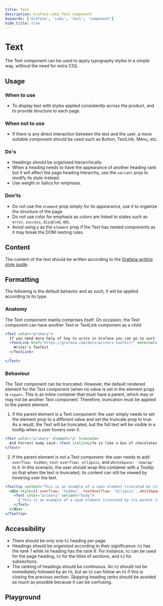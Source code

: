 ```yaml
---
title: Text
description: Grafana Labs Text component
keywords: ['Grafana', 'Labs', 'text', 'component']
hide_title: true
---
```


# Text <Badge text='ready' color='green'></Badge> <StorybookLink path='/story/general-text--basic'/>

The Text component can be used to apply typography styles in a simple way, without the need for extra CSS.

## Usage

### When to use

- To display text with styles applied consistently across the product, and to provide structure to each page.

### When not to use

- If there is any direct interaction between the text and the user, a more suitable component should be used such as Button, TextLink, Menu, etc.

### Do's

- Headings should be organized hierarchically.
- When a heading needs to have the appearance of another heading rank but it will affect the page heading hierarchy, use the `variant` prop to modify its style instead.
- Use weight or italics for emphasis.

### Don’ts

- Do not use the `element` prop simply for its appearance, use it to organize the structure of the page.
- Do not use color for emphasis as colors are linked to states such as `error`, `success`, `disabled`, etc.
- Avoid using `p` as the `element` prop if the Text has nested components as it may break the DOM nesting rules.

## Content

The content of the text should be written according to the [Grafana writing style guide](https://grafana.com/docs/writers-toolkit/write/style-guide/).

## Formatting

The following is the default behavior and as such, it will be applied according to its type.

### Anatomy

The Text component mainly comprises itself. On occasion, the Text component can have another Text or TextLink component as a child.

```jsx live
<Text color="primary">
  If you need more help of how to write in Grafana you can go to our{' '}
  <TextLink href="https://grafana.com/docs/writers-toolkit/" external>
    Writer’s Toolkit
  </TextLink>
  .
</Text>
```

### Behaviour

The Text component can be truncated. However, the default rendered element for the Text component (when no value is set in the element prop) is `<span>`. This is an inline container that must have a parent, which may or may not be another Text component. Therefore, truncation must be applied to the parent element.

1. If the parent element is a Text component: the user simply needs to set the element prop to a different value and set the truncate prop to true. As a result, the Text will be truncated, but the full text will be visible in a tooltip when a user hovers over it.

```jsx live
<Text color="primary" element="p" truncate>
  And Forrest Gump said: <Text italic>Life is like a box of chocolates. You never know what you're gonna get.</Text>
</Text>
```

2. If the parent element is not a Text component: the user needs to add `overflow: hidden`, `text-overflow: ellipsis`, and `whiteSpace: 'nowrap'` to it. In this scenario, the user should wrap this container with a Tooltip so that when the text is truncated, its content can still be viewed by hovering over the text.

```jsx live
<Tooltip content="This is an example of a span element truncated by its parent container">
  <div style={{ overflow: 'hidden', textOverflow: 'ellipsis', whiteSpace: 'nowrap' }}>
    <Text color="primary" variant="body">
      {'This is an example of a span element truncated by its parent container.'}
    </Text>
  </div>
</Tooltip>
```

## Accessibility

- There should be only one `h1` heading per page.
- Headings should be organized according to their significance: `h1` has the _rank 1_ while `h6` heading has the _rank 6_. For instance, `h1` can be used for the page heading, `h2` for the titles of sections, and `h3` for subsections.
- The ranking of headings should be continuous. An `h2` should not be immediately followed by an `h5`, but an `h2` can follow an `h5` if this is closing the previous section. Skipping heading ranks should be avoided as much as possible because it can be confusing.

## Playground

<ComponentEmbed path="/story/general-text--basic" />

